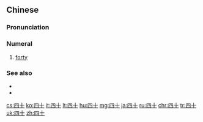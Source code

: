 ==Chinese==
{{zh-forms}}

===Pronunciation===
{{zh-pron
|m=sìshí
|c=sei3 sap6
|h=pfs=si-sṳ̍p
|mn=sì-cha̍p
|mn-t=si3 zab8
|cat=num
}}

===Numeral===
{{zh-num}}

# [[forty]]

===See also===
* {{zh-l|卌}}
* {{zh-l|𠦜}}

[[cs:四十]]
[[ko:四十]]
[[it:四十]]
[[lt:四十]]
[[hu:四十]]
[[mg:四十]]
[[ja:四十]]
[[ru:四十]]
[[chr:四十]]
[[tr:四十]]
[[uk:四十]]
[[zh:四十]]